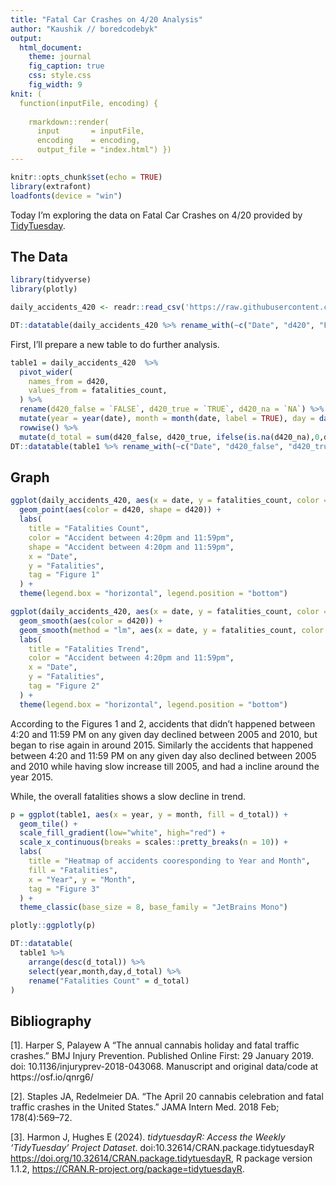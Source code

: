 ```yaml
---
title: "Fatal Car Crashes on 4/20 Analysis"
author: "Kaushik // boredcodebyk"
output: 
  html_document: 
    theme: journal
    fig_caption: true
    css: style.css
    fig_width: 9
knit: (
  function(inputFile, encoding) { 
  
    rmarkdown::render( 
      input       = inputFile, 
      encoding    = encoding,       
      output_file = "index.html") })
---
```


```r
knitr::opts_chunk$set(echo = TRUE)
library(extrafont)
loadfonts(device = "win")
```

Today I'm exploring the data on Fatal Car Crashes on 4/20 provided by [TidyTuesday](https://github.com/rfordatascience/tidytuesday/blob/main/data/2025/2025-04-22/readme.md).

## The Data

```r
library(tidyverse)
library(plotly)

daily_accidents_420 <- readr::read_csv('https://raw.githubusercontent.com/rfordatascience/tidytuesday/main/data/2025/2025-04-22/daily_accidents_420_time.csv')

DT::datatable(daily_accidents_420 %>% rename_with(~c("Date", "d420", "Fatalities Count")))
```

First, I'll prepare a new table to do further analysis.

```r
table1 = daily_accidents_420  %>%
  pivot_wider(
    names_from = d420,
    values_from = fatalities_count,
  ) %>%
  rename(d420_false = `FALSE`, d420_true = `TRUE`, d420_na = `NA`) %>%
  mutate(year = year(date), month = month(date, label = TRUE), day = day(date)) %>% 
  rowwise() %>%
  mutate(d_total = sum(d420_false, d420_true, ifelse(is.na(d420_na),0,d420_na)))
DT::datatable(table1 %>% rename_with(~c("Date", "d420_false", "d420_true", "d420_na", "Year", "Month", "Day", "Fatalities Count")), class = 'cell-border stripe')
```

## Graph

```r
ggplot(daily_accidents_420, aes(x = date, y = fatalities_count, color = d420)) + 
  geom_point(aes(color = d420, shape = d420)) +
  labs(
    title = "Fatalities Count",
    color = "Accident between 4:20pm and 11:59pm", 
    shape = "Accident between 4:20pm and 11:59pm",
    x = "Date", 
    y = "Fatalities",
    tag = "Figure 1"
  ) +
  theme(legend.box = "horizontal", legend.position = "bottom")
```


```r
ggplot(daily_accidents_420, aes(x = date, y = fatalities_count, color = d420)) + 
  geom_smooth(aes(color = d420)) + 
  geom_smooth(method = "lm", aes(x = date, y = fatalities_count, color = "Overall Fatalities")) + 
  labs(
    title = "Fatalities Trend",
    color = "Accident between 4:20pm and 11:59pm", 
    x = "Date", 
    y = "Fatalities",
    tag = "Figure 2"
  ) +
  theme(legend.box = "horizontal", legend.position = "bottom")
```

According to the Figures 1 and 2, accidents that didn't happened between 4:20 and 11:59 PM on any given day declined between 2005 and 2010, but began to rise again in around 2015. Similarly the accidents that happened between 4:20 and 11:59 PM on any given day also declined between 2005 and 2010 while having slow increase till 2005, and had a incline around the year 2015.

While, the overall fatalities shows a slow decline in trend.

```r
p = ggplot(table1, aes(x = year, y = month, fill = d_total)) + 
  geom_tile() + 
  scale_fill_gradient(low="white", high="red") +
  scale_x_continuous(breaks = scales::pretty_breaks(n = 10)) +
  labs(
    title = "Heatmap of accidents cooresponding to Year and Month",
    fill = "Fatalities",
    x = "Year", y = "Month",
    tag = "Figure 3"
  ) + 
  theme_classic(base_size = 8, base_family = "JetBrains Mono")

plotly::ggplotly(p)
```

```r
DT::datatable(
  table1 %>%
    arrange(desc(d_total)) %>%
    select(year,month,day,d_total) %>%
    rename("Fatalities Count" = d_total)  
)
```



## Bibliography

[1]. Harper S, Palayew A "The annual cannabis holiday and fatal traffic crashes." BMJ Injury Prevention. Published Online First: 29 January 2019. doi: 10.1136/injuryprev-2018-043068. Manuscript and original data/code at https://osf.io/qnrg6/

[2]. Staples JA, Redelmeier DA. "The April 20 cannabis celebration and fatal traffic crashes in the United States." JAMA Intern Med. 2018 Feb; 178(4):569–72.

[3]. Harmon J, Hughes E (2024). _tidytuesdayR: Access the Weekly 'TidyTuesday' Project Dataset_.
  doi:10.32614/CRAN.package.tidytuesdayR <https://doi.org/10.32614/CRAN.package.tidytuesdayR>, R
  package version 1.1.2, <https://CRAN.R-project.org/package=tidytuesdayR>.
